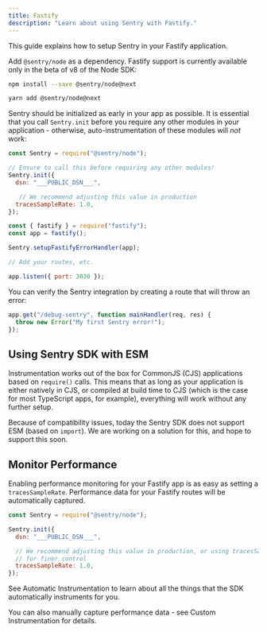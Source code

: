 ```yaml
---
title: Fastify
description: "Learn about using Sentry with Fastify."
---
```


This guide explains how to setup Sentry in your Fastify application.

Add `@sentry/node` as a dependency. Fastify support is currently available only in the beta of v8 of the Node SDK:

```bash {tabTitle:npm}
npm install --save @sentry/node@next
```

```bash {tabTitle:Yarn}
yarn add @sentry/node@next
```

Sentry should be initialized as early in your app as possible. It is essential that you call `Sentry.init` before you require any other modules in your application - otherwise, auto-instrumentation of these modules will _not_ work:

<SignInNote />

```javascript
const Sentry = require("@sentry/node");

// Ensure to call this before requiring any other modules!
Sentry.init({
  dsn: "___PUBLIC_DSN___",

   // We recommend adjusting this value in production
  tracesSampleRate: 1.0,
});

const { fastify } = require("fastify");
const app = fastify();

Sentry.setupFastifyErrorHandler(app);

// Add your routes, etc.

app.listen({ port: 3030 });
```

You can verify the Sentry integration by creating a route that will throw an error:

```javascript
app.get("/debug-sentry", function mainHandler(req, res) {
  throw new Error("My first Sentry error!");
});
```

## Using Sentry SDK with ESM

Instrumentation works out of the box for CommonJS (CJS) applications based on `require()` calls. This means that as long as your application is either natively in CJS, or compiled at build time to CJS (which is the case for most TypeScript apps, for example), everything will work without any further setup.

Because of compatibility issues, today the Sentry SDK does not support ESM (based on `import`). We are working on a solution for this, and hope to support this soon.

## Monitor Performance

Enabling performance monitoring for your Fastify app is as easy as setting a `tracesSampleRate`. Performance data for your Fastify routes will be automatically captured.

<SignInNote />

```javascript
const Sentry = require("@sentry/node");

Sentry.init({
  dsn: "___PUBLIC_DSN___",

  // We recommend adjusting this value in production, or using tracesSampler
  // for finer control
  tracesSampleRate: 1.0,
});
```

See <PlatformLink to="/performance/instrumentation/automatic-instrumentation">Automatic Instrumentation</PlatformLink> to learn about all the things that the SDK automatically instruments for you.

You can also manually capture performance data - see <PlatformLink to="/performance/instrumentation/custom-instrumentation">Custom Instrumentation</PlatformLink> for details.
